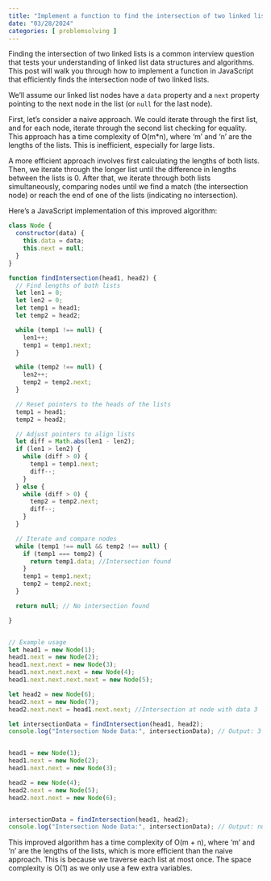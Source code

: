 ```yaml
---
title: "Implement a function to find the intersection of two linked lists"
date: "03/28/2024"
categories: [ problemsolving ]
---
```


Finding the intersection of two linked lists is a common interview question that tests your understanding of linked list data structures and algorithms.  This post will walk you through how to implement a function in JavaScript that efficiently finds the intersection node of two linked lists.

We'll assume our linked list nodes have a `data` property and a `next` property pointing to the next node in the list (or `null` for the last node).


First, let's consider a naive approach.  We could iterate through the first list, and for each node, iterate through the second list checking for equality. This approach has a time complexity of O(m*n), where 'm' and 'n' are the lengths of the lists.  This is inefficient, especially for large lists.


A more efficient approach involves first calculating the lengths of both lists. Then, we iterate through the longer list until the difference in lengths between the lists is 0. After that, we iterate through both lists simultaneously, comparing nodes until we find a match (the intersection node) or reach the end of one of the lists (indicating no intersection).

Here's a JavaScript implementation of this improved algorithm:


```javascript
class Node {
  constructor(data) {
    this.data = data;
    this.next = null;
  }
}

function findIntersection(head1, head2) {
  // Find lengths of both lists
  let len1 = 0;
  let len2 = 0;
  let temp1 = head1;
  let temp2 = head2;

  while (temp1 !== null) {
    len1++;
    temp1 = temp1.next;
  }

  while (temp2 !== null) {
    len2++;
    temp2 = temp2.next;
  }

  // Reset pointers to the heads of the lists
  temp1 = head1;
  temp2 = head2;

  // Adjust pointers to align lists
  let diff = Math.abs(len1 - len2);
  if (len1 > len2) {
    while (diff > 0) {
      temp1 = temp1.next;
      diff--;
    }
  } else {
    while (diff > 0) {
      temp2 = temp2.next;
      diff--;
    }
  }

  // Iterate and compare nodes
  while (temp1 !== null && temp2 !== null) {
    if (temp1 === temp2) {
      return temp1.data; //Intersection found
    }
    temp1 = temp1.next;
    temp2 = temp2.next;
  }

  return null; // No intersection found

}


// Example usage
let head1 = new Node(1);
head1.next = new Node(2);
head1.next.next = new Node(3);
head1.next.next.next = new Node(4);
head1.next.next.next.next = new Node(5);

let head2 = new Node(6);
head2.next = new Node(7);
head2.next.next = head1.next.next; //Intersection at node with data 3

let intersectionData = findIntersection(head1, head2);
console.log("Intersection Node Data:", intersectionData); // Output: 3


head1 = new Node(1);
head1.next = new Node(2);
head1.next.next = new Node(3);

head2 = new Node(4);
head2.next = new Node(5);
head2.next.next = new Node(6);


intersectionData = findIntersection(head1, head2);
console.log("Intersection Node Data:", intersectionData); // Output: null
```

This improved algorithm has a time complexity of O(m + n), where 'm' and 'n' are the lengths of the lists, which is more efficient than the naive approach. This is because we traverse each list at most once. The space complexity is O(1) as we only use a few extra variables.

